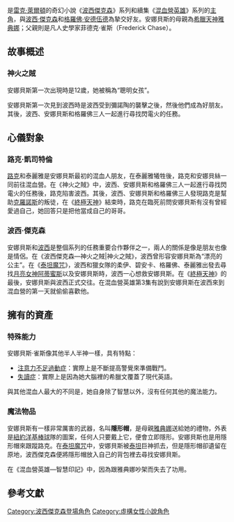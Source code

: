 {{Multiple issues|
{{Unreferenced|time=2022-05-11T04:46:46+00:00}}
{{Expand language|1=en|time=2022-05-16T07:22:00+00:00}}
}}
{{Infobox character
| color      = pink
| name       = 安娜貝斯·雀斯<br />Annabeth Chase 
| image      =
| caption    = [[亞歷山大·達迪利奧|亞歷山大·達迪利奧]]飾演安娜貝斯·雀斯
| first      = 《[[波西傑克森—神火之賊|神火之賊]]》（2005年）
| last       = 《{{link-en|太陽神試煉—尼祿之塔|The Tower of Nero|尼祿之塔}}》（2020年）
| species     = 半人半神
| gender      = [[女性|女性]]
| cause      = 
| portrayer = '''電影'''<br />[[亞歷珊卓·達迪莉奧|亞歷珊卓·達迪莉奧]]<br />{{le|艾莉莎·牛頓|Alisha Newton}}（兒時）<br /><hr />'''影集'''<br />莉亞·傑佛瑞斯
| nickname   = 聰明女孩、公主、貓頭鷹頭
| age        = 
| born       = 
| death      = 
| allegiance = [[奧林匹斯|奧林匹斯]][[混血營|混血營]]
| family     = <!-- Please do not add any more family members. Thank you! -->[[雅典娜|雅典娜]]（母親）<br />菲德克·雀斯（父親）<br />蘭道夫·雀斯（伯父）<br />娜塔莉·雀斯（姑姑）<br />[[阿斯嘉末日#主要角色|馬格努斯·雀斯]]（表弟）<br />鮑比·雀斯（異母兄弟）<br />馬修·雀斯（異母兄弟）
| significantother = [[波西·傑克森_(小說角色)|波西·傑克森]]<br />[[格羅佛·安德伍德|格羅佛·安德伍德]]<br />[[路克·凱司特倫|路克·凱司特倫]]<br />泰麗雅·葛瑞斯
| creator    = [[雷克·萊爾頓|雷克·萊爾頓]]
}}

{{engname|安娜貝斯·雀斯|Annabeth Chase}}是[[雷克·萊爾頓|雷克·萊爾頓]]的奇幻小說《[[波西傑克森|波西傑克森]]》系列和續集《[[混血營英雄|混血營英雄]]》系列的[[主角|主角]]，與[[波西·傑克森_(小說角色)|波西·傑克森]]和[[格羅佛·安德伍德|格羅佛·安德伍德]]為摯交好友。安娜貝斯的母親為[[希臘|希臘]][[奧林匹斯十二主神|天神]][[雅典娜|雅典娜]]；父親則是凡人史學家菲德克·雀斯（Frederick Chase）。

==故事概述==
===神火之賊===
安娜貝斯第一次出現時是12歲，她被稱為“聰明女孩”。

安娜貝斯第一次見到波西時是波西受到彌諾陶的襲擊之後，然後他們成為好朋友。其後，波西、安娜貝斯和格羅佛三人一起進行尋找閃電火的任務。

==心儀對象==
===路克·凱司特倫===
[[路克·凱司特倫|路克]]和泰麗雅是安娜貝斯最初的混血人朋友，在泰麗雅犧牲後，路克和安娜貝絲一同前往混血營。在《神火之賊》中，波西、安娜貝斯和格羅佛三人一起進行尋找閃電火的任務後，路克陷害波西。其後，波西、安娜貝斯和格羅佛三人發現路克是幫助[[克羅諾斯|克羅諾斯]]的叛徒，在《[[波西傑克森—終極天神|終極天神]]》結束時，路克在臨死前問安娜貝斯有沒有曾經愛過自己，她回答只是把他當成自己的哥哥。

===波西·傑克森===
安娜貝斯和[[波西·傑克森_(小說角色)|波西]]是整個系列的任務重要合作夥伴之一，兩人的關係是像是朋友也像是情侶。在《波西傑克森—神火之賊|神火之賊》，波西曾形容安娜貝斯為“漂亮的公主”。在《[[波西傑克森—泰坦魔咒|泰坦魔咒]]》，波西和獵女隊的柔伊、碧安卡、格羅佛、泰麗雅出發去尋找[[月亮女神|月亮女神]][[阿提密斯|阿蒂蜜斯]]以及安娜貝斯時，波西一心想救安娜貝斯。在《[[波西傑克森—終極天神|終極天神]]》的最後，安娜貝斯與波西正式交往。在混血營英雄第3集有說到安娜貝斯在波西來到混血營的第一天就偷偷喜歡他。

==擁有的資產==
===特殊能力===
安娜貝斯·雀斯像其他半人半神一樣，具有特點：
* [[注意力不足過動症|注意力不足過動症]]：實際上是不斷提高警覺來準備戰鬥。
* [[失讀症|失讀症]]：實際上是因為她大腦裡的希臘文覆蓋了現代英語。
與其他混血人最大的不同是，她自身除了智慧以外，沒有任何其他的魔法能力。

===魔法物品===
安娜貝斯有一樣非常厲害的武器，名叫'''隱形帽'''，是母親[[雅典娜|雅典娜]]送給她的禮物，外表是[[紐約洋基|紐約洋基]][[棒球|棒球]]隊的圖案，任何人只要戴上它，便會立即隱形。安娜貝斯也是用隱形帽來跟蹤路克。在[[泰坦魔咒|泰坦魔咒]]中，安娜貝斯被[[泰坦|泰坦]]巨神抓去，但是隱形帽卻遺留在原地，波西傑克森便將隱形帽放入自己的背包裡去尋找安娜貝斯。

在《混血營英雄—智慧印記》中，因為跟雅典娜吵架而失去了功用。

==參考文獻==
{{Reflist}}

{{波西傑克森}}
{{DEFAULTSORT:Chase, Annabeth}}
[[Category:波西傑克森登場角色|Category:波西傑克森登場角色]]
[[Category:虛構女性小說角色|Category:虛構女性小說角色]]